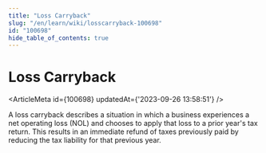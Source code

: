 ```yaml
---
title: "Loss Carryback"
slug: "/en/learn/wiki/losscarryback-100698"
id: "100698"
hide_table_of_contents: true
---
```



# Loss Carryback

<ArticleMeta id={100698} updatedAt={'2023-09-26 13:58:51'} />
<div className='border-solid border-b border-t-0 my-4 border-[var(--ifm-color-gray-300)]' />

A loss carryback describes a situation in which a business experiences a net operating loss (NOL) and chooses to apply that loss to a prior year's tax return. This results in an immediate refund of taxes previously paid by reducing the tax liability for that previous year.
